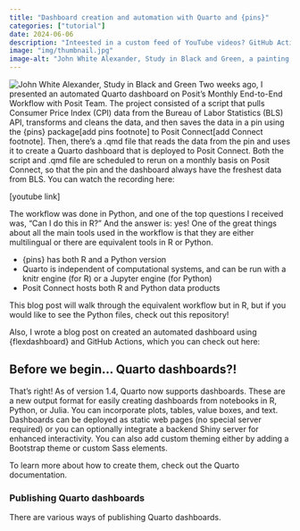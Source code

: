 ```yaml
---
title: "Dashboard creation and automation with Quarto and {pins}"
categories: ["tutorial"]
date: 2024-06-06
description: "Inteested in a custom feed of YouTube videos? GitHub Actions + flexdashboard = ❤️."
image: "img/thumbnail.jpg"
image-alt: "John White Alexander, Study in Black and Green, a painting of a young woman pinning something red on her green dress."
---
```


![John White Alexander, Study in Black and Green](img/thumbnail-wide.jpg){fig-alt="A young woman pinning something red on her green dress."}
Two weeks ago, I presented an automated Quarto dashboard on Posit's Monthly End-to-End Workflow with Posit Team. The project consisted of a script that pulls Consumer Price Index (CPI) data from the Bureau of Labor Statistics (BLS) API, transforms and cleans the data, and then saves the data in a pin using the {pins} package[add pins footnote] to Posit Connect[add Connect footnote]. Then, there's a .qmd file that reads the data from the pin and uses it to create a Quarto dashboard that is deployed to Posit Connect. Both the script and .qmd file are scheduled to rerun on a monthly basis on Posit Connect, so that the pin and the dashboard always have the freshest data from BLS. You can watch the recording here:

[youtube link]

The workflow  was done in Python, and one of the top questions I received was, "Can I do this in R?" And the answer is: yes! One of the great things about all the main tools used in the workflow is that they are either multilingual or there are equivalent tools in R or Python.

* {pins} has both R and a Python version
* Quarto is independent of computational systems, and can be run with a knitr engine (for R) or a Jupyter engine (for Python)
* Posit Connect hosts both R and Python data products

This blog post will walk through the equivalent workflow but in R, but if you would like to see the Python files, check out this repository!

Also, I wrote a blog post on created an automated dashboard using {flexdashboard} and GitHub Actions, which you can check out here:

## Before we begin... Quarto dashboards?!

That's right! As of version 1.4, Quarto now supports dashboards. These are a new output format for easily creating dashboards from notebooks in R, Python, or Julia. You can incorporate plots, tables, value boxes, and text. Dashboards can be deployed as static web pages (no special server required) or you can optionally integrate a backend Shiny server for enhanced interactivity. You can also add custom theming either by adding a Bootstrap theme or custom Sass elements.

To learn more about how to create them, check out the Quarto documentation.

### Publishing Quarto dashboards

There are various ways of publishing Quarto dashboards.
